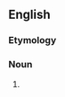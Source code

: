 ==English==

===Etymology===
{{suffix|en|immanent|cy}}

===Noun===
{{en-noun|-|+}}
# {{alternative form of|en|immanence}}